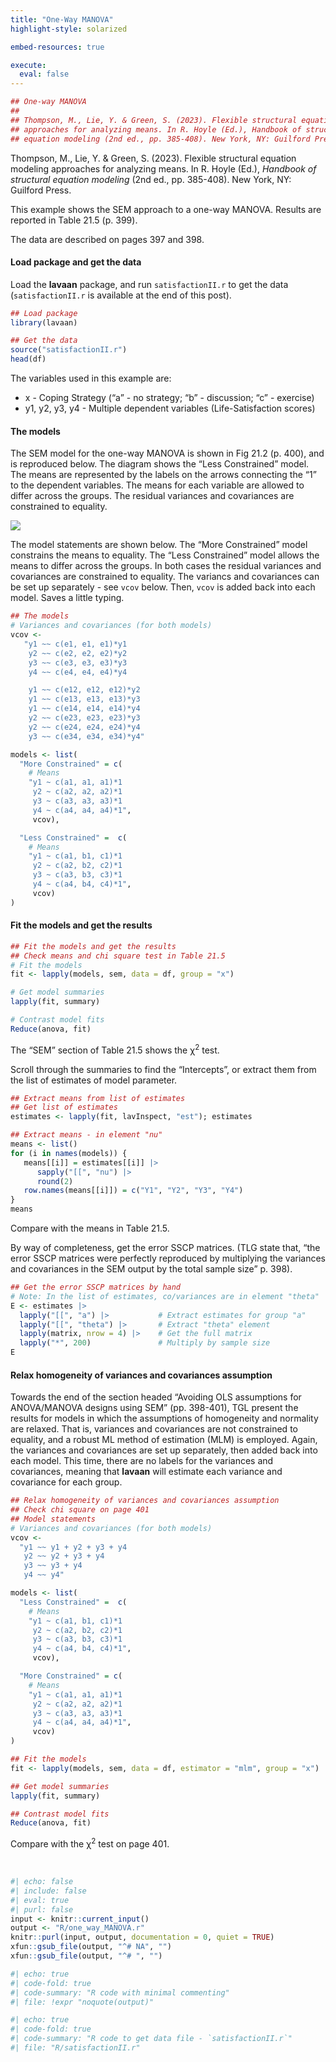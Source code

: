 ```yaml
---
title: "One-Way MANOVA"
highlight-style: solarized

embed-resources: true

execute:
  eval: false
---
```


```r
## One-way MANOVA
##
## Thompson, M., Lie, Y. & Green, S. (2023). Flexible structural equation modeling
## approaches for analyzing means. In R. Hoyle (Ed.), Handbook of structural
## equation modeling (2nd ed., pp. 385-408). New York, NY: Guilford Press.
```

Thompson, M., Lie, Y. & Green, S. (2023). Flexible structural equation modeling approaches for analyzing means. In R. Hoyle (Ed.), *Handbook of structural equation modeling* (2nd ed., pp. 385-408). New York, NY: Guilford Press.


This example shows the SEM approach to a one-way MANOVA. Results are reported in Table 21.5 (p. 399).

The data are described on pages 397 and 398.


#### Load package and get the data

Load the **lavaan** package, and run `satisfactionII.r` to get the data (`satisfactionII.r` is available at the end of this post).

```r
## Load package
library(lavaan)

## Get the data
source("satisfactionII.r")
head(df)
```

The variables used in this example are:

 - x - Coping Strategy ("a" - no strategy; "b" - discussion; "c" - exercise)
 - y1, y2, y3, y4 - Multiple dependent variables (Life-Satisfaction scores)


#### The models

The SEM model for the one-way MANOVA is shown in Fig 21.2 (p. 400), and is reproduced below. The diagram shows the "Less Constrained" model. The means are represented by the labels on the arrows connecting the "1" to the dependent variables. The means for each variable are allowed to differ across the groups. The residual variances and covariances are constrained to equality.

![](../../Drawing_SEMs/Green_2023/one_way_MANOVA.svg){fig-align="center"}

The model statements are shown below. The "More Constrained" model constrains the means to equality. The "Less Constrained" model allows the means to differ across the groups. In both cases the residual variances and covariances are constrained to equality. The variancs and covariances can be set up separately - see `vcov` below. Then, `vcov` is added back into each model. Saves a little typing.

```r
## The models
# Variances and covariances (for both models)
vcov <-
   "y1 ~~ c(e1, e1, e1)*y1
    y2 ~~ c(e2, e2, e2)*y2
    y3 ~~ c(e3, e3, e3)*y3
    y4 ~~ c(e4, e4, e4)*y4

    y1 ~~ c(e12, e12, e12)*y2
    y1 ~~ c(e13, e13, e13)*y3
    y1 ~~ c(e14, e14, e14)*y4
    y2 ~~ c(e23, e23, e23)*y3
    y2 ~~ c(e24, e24, e24)*y4
    y3 ~~ c(e34, e34, e34)*y4"

models <- list(
  "More Constrained" = c(
    # Means
    "y1 ~ c(a1, a1, a1)*1
     y2 ~ c(a2, a2, a2)*1
     y3 ~ c(a3, a3, a3)*1
     y4 ~ c(a4, a4, a4)*1",
     vcov),

  "Less Constrained" =  c(
    # Means
    "y1 ~ c(a1, b1, c1)*1
     y2 ~ c(a2, b2, c2)*1
     y3 ~ c(a3, b3, c3)*1
     y4 ~ c(a4, b4, c4)*1",
	 vcov)
)
```


#### Fit the models and get the results

```r
## Fit the models and get the results
## Check means and chi square test in Table 21.5
# Fit the models 
fit <- lapply(models, sem, data = df, group = "x")

# Get model summaries
lapply(fit, summary)

# Contrast model fits
Reduce(anova, fit)
```

The "SEM" section of Table 21.5 shows the $\upchi$^2^ test.

Scroll through the summaries to find the "Intercepts", or extract them from the list of estimates of model parameter.

```r
## Extract means from list of estimates
## Get list of estimates
estimates <- lapply(fit, lavInspect, "est"); estimates

## Extract means - in element "nu"
means <- list()
for (i in names(models)) {
   means[[i]] = estimates[[i]] |>
      sapply("[[", "nu") |>
      round(2)
   row.names(means[[i]]) = c("Y1", "Y2", "Y3", "Y4")
}
means
```

Compare with the means in Table 21.5.

By way of completeness, get the error SSCP matrices. (TLG state that, "the error SSCP matrices were perfectly reproduced by multiplying the variances and covariances in the SEM output by the total sample size" p. 398).

```r
## Get the error SSCP matrices by hand
# Note: In the list of estimates, co/variances are in element "theta"
E <- estimates |>
  lapply("[[", "a") |>           # Extract estimates for group "a"
  lapply("[[", "theta") |>       # Extract "theta" element
  lapply(matrix, nrow = 4) |>    # Get the full matrix
  lapply("*", 200)               # Multiply by sample size
E
```


#### Relax homogeneity of variances and covariances assumption

Towards the end of the section headed "Avoiding OLS assumptions for ANOVA/MANOVA designs using SEM" (pp. 398-401), TGL present the results for models in which the assumptions of homogeneity and normality are relaxed. That is, variances and covariances are not constrained to equality, and a robust ML method of estimation (MLM) is employed. Again, the variances and covariances are set up separately, then added back into each model. This time, there are no labels for the variances and covariances, meaning that **lavaan** will estimate each variance and covariance for each group.

```r
## Relax homogeneity of variances and covariances assumption
## Check chi square on page 401
## Model statements
# Variances and covariances (for both models)
vcov <- 
  "y1 ~~ y1 + y2 + y3 + y4
   y2 ~~ y2 + y3 + y4
   y3 ~~ y3 + y4
   y4 ~~ y4" 

models <- list(
  "Less Constrained" =  c(
    # Means
    "y1 ~ c(a1, b1, c1)*1
     y2 ~ c(a2, b2, c2)*1
     y3 ~ c(a3, b3, c3)*1
     y4 ~ c(a4, b4, c4)*1",
     vcov),

  "More Constrained" = c(
    # Means
    "y1 ~ c(a1, a1, a1)*1
     y2 ~ c(a2, a2, a2)*1
     y3 ~ c(a3, a3, a3)*1
     y4 ~ c(a4, a4, a4)*1",
 	 vcov)
)

## Fit the models
fit <- lapply(models, sem, data = df, estimator = "mlm", group = "x")

## Get model summaries
lapply(fit, summary)

## Contrast model fits
Reduce(anova, fit)
```

Compare with the $\upchi$^2^ test on page 401.

<br />

```r
#| echo: false
#| include: false
#| eval: true
#| purl: false
input <- knitr::current_input()
output <- "R/one_way_MANOVA.r"
knitr::purl(input, output, documentation = 0, quiet = TRUE)
xfun::gsub_file(output, "^# NA", "")
xfun::gsub_file(output, "^# ", "")
```

```r
#| echo: true
#| code-fold: true
#| code-summary: "R code with minimal commenting"
#| file: !expr "noquote(output)"
```

```r
#| echo: true
#| code-fold: true
#| code-summary: "R code to get data file - `satisfactionII.r`"
#| file: "R/satisfactionII.r"
``` 